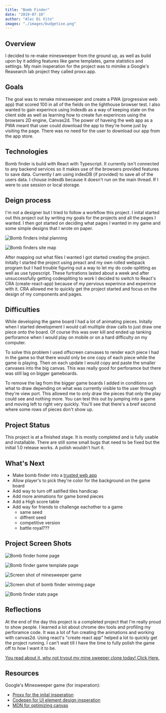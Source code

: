```yaml
---
title: "Bomb Finder"
date: "2019-07-10"
author: "Alec Di Vito"
images: "./images/budgetise.png" 
---
```


## Overview
I decided to re-make minesweeper from the ground up, as well as build upon by it
adding features like game templates, game statistics and settings. My main 
insperation for the project was to mimike a Google's Reasearch lab project they 
called proxx.app.

## Goals
The goal was to remake minesweeper and create a PWA (progressive web app) that scored 100 in all of
the fields on the lighthouse browser test. I also wanted to gain experince using
Indexdb as a way of keeping state on the client side as well as learning how to
create fun experinces using the browsers 2D engine, Canvas2d. The power of haveing
the web app as a PWA meant that user could download the app to they're home just
by visiting the page. There was no need for the user to download our app from the
app store.

## Technologies
Bomb finder is build with React with Typescript. It currently isn't connected to
any backend services so it makes use of the browsers provided features to save
data. Currently I am using indexDB (if provided) to save all of the users data.
I chouse indexdb because it doesn't run on the main thread. If I were to use
session or local storage. 


## Deign process
I'm not a designer but I tried to follow a workflow this project. I inital
started out this project out by writing my goals for the projects and all the
pages I wanted. I then got started on deciding what pages I wanted in my game
and some simple designs that I wrote on paper.

![Bomb finders inital planning](../images/bomb-finder--inital-design.jpg)

![Bomb finders site map](../images/bomb-finder--sitemap.png)

After mapping out what files I wanted I got started creating the project. Initally
I started the project using preact and my own rolled webpack program but I had
trouble figuring out a way to let my do code-splitting as well as use typescript.
These furtrations lasted about a week and after unsuccessfully getting codespliting
to work I decided to switch to React's CRA (create-react-app) because of my
pervious experince and experince with it. CRA allowed me to quickly get the
project started and focus on the design of my components and pages.


## Difficulties
While developing the game board I had a lot of animating pieces. Initally when I
started development I would call muiltiple draw calls to just draw one piece onto
the board. Of course this was over kill and ended up tanking perforamce when I
would play on mobile or on a hard difficulty on my computer.

To solve this problem I used offscreen canvases to render each piece I had in the
game so that there would only be one copy of each piece while the game is playing.
Then on each update I would copy and paste the smaller canvases into the big
canvas. This was really good for perforamce but there was still lag on bigger
gameboards.

To remove the lag from the bigger game boards I added in conditions on what to
draw depending on what was currently visible to the user through they're view
port. This allowed me to only draw the pieces that only the play could see and
nothing more. You can test this out by jumping into a game and moving left to
right very quickly. You'll see that there's a breif second where some rows of 
pieces don't show up.

## Project Status
This project is at a finished stage. It is mostly completed and is fully
usable and installable. There are still some small bugs that need to be
fixed but the initial 1.0 release works. A polish wouldn't hurt it.


## What's Next
- Make bomb finder into a <a href="https://developers.google.com/web/updates/2019/02/using-twa">trusted web app</a>
- Allow player's to pick they're color for the background on the game board
- Add way to turn off satified tiles handicap
- Add more animations for game bored pieces
- Add a High score table
- Add way for friends to challenge eachother to a game
    - same seed
    - diffrent seed
    - competitive version
    - battle royal???



## Project Screen Shots
![Bomb finder home page](../images/bomb-finder--home.png)

![Bomb finder game template page](../images/bomb-finder--game-template.png)

![Screen shot of minesweeper game](../images/bomb-finder--in-progress.png)

![Screen shot of bomb finder winning page](../images/bomb-finder--winning.png)

![Bomb finder stats page](../images/bomb-finder--stats.png)


## Reflections
At the end of the day this project is a completed project that I'm really proud
to show people. I learned a lot about chrome dev tools and profiling my perforamce
code. It was a lot of fun creating the animations and working with canvas2d. Using
react's "create react app" helped a lot to quickly get the project running. I 
can't wait till I have the time to fully polish the game off to how I want it to be.

<a href="https://alecdivito.github.io/bomb-finder/" target="_blank">
    You read about it, why not tryout my mine sweeper clone today! Click Here.
</a>

## Resources
Google's Minesweeper game (for insperation):
- <a href="https://proxx.app" rel="noopener noreferrer" target="_blank">Proxx for the inital insperation</a>
- <a href="https://codepen.io" rel="noopener noreferrer" target="_blank">Codepen for UI element design insperation</a>
- <a href="https://developer.mozilla.org/en-US/docs/Web/API/Canvas_API/Tutorial/Optimizing_canvas" rel="noopener noreferrer" target="_blank">MDN for optimizing canvas</a>